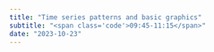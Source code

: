```yaml
---
title: "Time series patterns and basic graphics"
subtitle: "<span class='code'>09:45-11:15</span>"
date: "2023-10-23"
---
```


<!-- Materials will be distributed sooner to the event. -->

<!-- ```{=html} -->
<!-- <embed src="../../materials/01_tsibble.pdf" type="application/pdf" width="750px" height="420px"> -->
<!-- ``` -->

<!-- [View slides in full screen](../../materials/01_tsibble.pdf) -->
